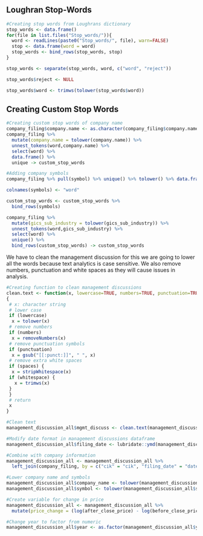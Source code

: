 ## Loughran Stop-Words

```{r warning=FALSE, message=FALSE}
#Creating stop words from Loughrans dictionary
stop_words <- data.frame()
for(file in list.files("Stop_words/")){
  word <- readLines(paste0("Stop_words/", file), warn=FALSE)
  stop <- data.frame(word = word)
  stop_words <- bind_rows(stop_words, stop)
}

stop_words <- separate(stop_words, word, c("word", "reject"))

stop_words$reject <- NULL

stop_words$word <- trimws(tolower(stop_words$word))
```

## Creating Custom Stop Words

```{r stop_words, warning=FALSE, message=FALSE}
#Creating custom stop words of company name
company_filing$company.name <- as.character(company_filing$company.name)
company_filing %>%
  mutate(company.name = tolower(company.name)) %>%
  unnest_tokens(word,company.name) %>%
  select(word) %>%
  data.frame() %>%
  unique -> custom_stop_words

#Adding company symbols
company_filing %>% pull(symbol) %>% unique() %>% tolower() %>% data.frame() -> symbols

colnames(symbols) <- "word"

custom_stop_words <- custom_stop_words %>% 
  bind_rows(symbols)

company_filing %>%
  mutate(gics_sub_industry = tolower(gics_sub_industry)) %>%
  unnest_tokens(word,gics_sub_industry) %>%
  select(word) %>%
  unique() %>%
  bind_rows(custom_stop_words) -> custom_stop_words
```

We have to clean the management discussion for this we are going to lower all the words because text analytics is case sensitive. We also remove numbers, punctuation and white spaces as they will cause issues in analysis.

```{r create_cleaning_function, warning=FALSE, message=FALSE}
#Creating function to clean management discussions
clean.text <- function(x, lowercase=TRUE, numbers=TRUE, punctuation=TRUE, spaces=TRUE, whitespace=TRUE)
{
 # x: character string
 # lower case
 if (lowercase)
  x = tolower(x)
 # remove numbers
 if (numbers)
  x = removeNumbers(x)
 # remove punctuation symbols
 if (punctuation)
  x = gsub("[[:punct:]]", " ", x)
 # remove extra white spaces
 if (spaces) {
  x = stripWhitespace(x)
 if (whitespace) {
   x = trimws(x)
 }
 }
 # return
 x
}

#Clean text
management_discussion_all$mgmt_discuss <- clean.text(management_discussion_all$mgmt_discuss)
```

```{r warning=FALSE, message=FALSE}
#Modify date format in management discussions dataframe
management_discussion_all$filing_date <- lubridate::ymd(management_discussion_all$filing_date)

#Combine with company information
management_discussion_all <- management_discussion_all %>%
  left_join(company_filing, by = c("cik" = "cik", "filing_date" = "date.filed"))

#Lower company name and symbols
management_discussion_all$company_name <- tolower(management_discussion_all$company_name)
management_discussion_all$symbol <- tolower(management_discussion_all$symbol)

#Create variable for change in price
management_discussion_all <- management_discussion_all %>%
  mutate(price_change = (log(after_close_price) - log(before_close_price))/log(before_close_price))

#Change year to factor from numeric
management_discussion_all$year <- as.factor(management_discussion_all$year)
```